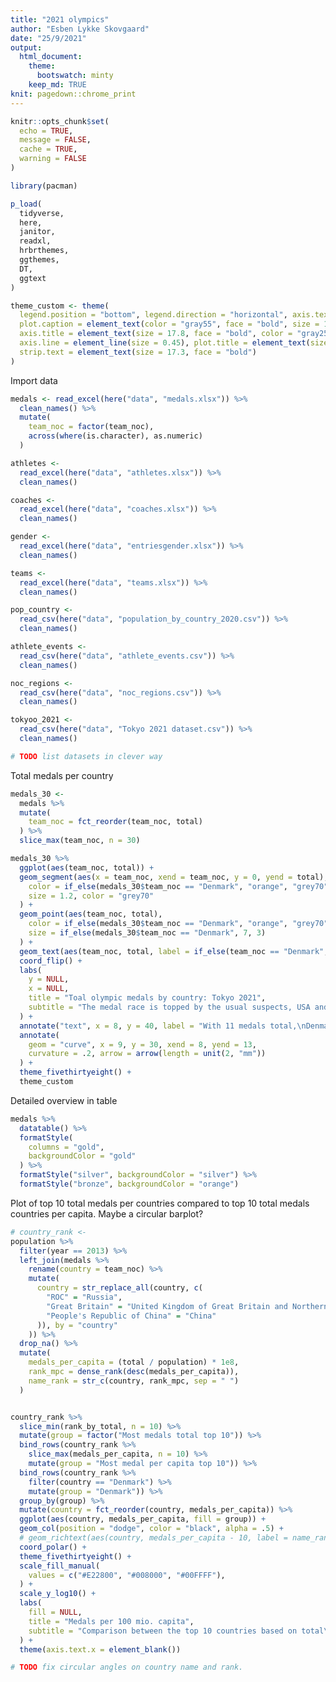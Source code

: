```yaml
---
title: "2021 olympics"
author: "Esben Lykke Skovgaard"
date: "25/9/2021"
output:
  html_document:
    theme:
      bootswatch: minty
    keep_md: TRUE
knit: pagedown::chrome_print
---
```


```r
knitr::opts_chunk$set(
  echo = TRUE,
  message = FALSE,
  cache = TRUE,
  warning = FALSE
)

library(pacman)

p_load(
  tidyverse,
  here,
  janitor,
  readxl,
  hrbrthemes,
  ggthemes,
  DT,
  ggtext
)

theme_custom <- theme(
  legend.position = "bottom", legend.direction = "horizontal", axis.text = element_text(size = 17.8),
  plot.caption = element_text(color = "gray55", face = "bold", size = 12), legend.text = element_text(size = 17.3),
  axis.title = element_text(size = 17.8, face = "bold", color = "gray25"), legend.title = element_text(size = 17.3),
  axis.line = element_line(size = 0.45), plot.title = element_text(size = 22.1), plot.subtitle = element_text(size = 17.8),
  strip.text = element_text(size = 17.3, face = "bold")
)
```


Import data
```r
medals <- read_excel(here("data", "medals.xlsx")) %>%
  clean_names() %>%
  mutate(
    team_noc = factor(team_noc),
    across(where(is.character), as.numeric)
  )

athletes <-
  read_excel(here("data", "athletes.xlsx")) %>%
  clean_names()

coaches <-
  read_excel(here("data", "coaches.xlsx")) %>%
  clean_names()

gender <-
  read_excel(here("data", "entriesgender.xlsx")) %>%
  clean_names()

teams <-
  read_excel(here("data", "teams.xlsx")) %>%
  clean_names()

pop_country <-
  read_csv(here("data", "population_by_country_2020.csv")) %>%
  clean_names()

athlete_events <-
  read_csv(here("data", "athlete_events.csv")) %>%
  clean_names()

noc_regions <-
  read_csv(here("data", "noc_regions.csv")) %>%
  clean_names()

tokyoo_2021 <-
  read_csv(here("data", "Tokyo 2021 dataset.csv")) %>%
  clean_names()

# TODO list datasets in clever way
```

Total medals per country
```r
medals_30 <-
  medals %>%
  mutate(
    team_noc = fct_reorder(team_noc, total)
  ) %>%
  slice_max(team_noc, n = 30)

medals_30 %>%
  ggplot(aes(team_noc, total)) +
  geom_segment(aes(x = team_noc, xend = team_noc, y = 0, yend = total),
    color = if_else(medals_30$team_noc == "Denmark", "orange", "grey70"),
    size = 1.2, color = "grey70"
  ) +
  geom_point(aes(team_noc, total),
    color = if_else(medals_30$team_noc == "Denmark", "orange", "grey70"),
    size = if_else(medals_30$team_noc == "Denmark", 7, 3)
  ) +
  geom_text(aes(team_noc, total, label = if_else(team_noc == "Denmark", total, NULL)), color = "white") +
  coord_flip() +
  labs(
    y = NULL,
    x = NULL,
    title = "Toal olympic medals by country: Tokyo 2021",
    subtitle = "The medal race is topped by the usual suspects, USA and China"
  ) +
  annotate("text", x = 8, y = 40, label = "With 11 medals total,\nDenmark reached their goal of 8-10 medals", fontface = "bold") +
  annotate(
    geom = "curve", x = 9, y = 30, xend = 8, yend = 13,
    curvature = .2, arrow = arrow(length = unit(2, "mm"))
  ) +
  theme_fivethirtyeight() +
  theme_custom
```

Detailed overview in table
```r
medals %>%
  datatable() %>%
  formatStyle(
    columns = "gold",
    backgroundColor = "gold"
  ) %>%
  formatStyle("silver", backgroundColor = "silver") %>%
  formatStyle("bronze", backgroundColor = "orange")
```

Plot of top 10 total medals per countries compared to top 10 total medals countries per capita. Maybe a circular barplot?
```r
# country_rank <-
population %>%
  filter(year == 2013) %>%
  left_join(medals %>%
    rename(country = team_noc) %>%
    mutate(
      country = str_replace_all(country, c(
        "ROC" = "Russia",
        "Great Britain" = "United Kingdom of Great Britain and Northern Ireland",
        "People's Republic of China" = "China"
      )), by = "country"
    )) %>%
  drop_na() %>%
  mutate(
    medals_per_capita = (total / population) * 1e8,
    rank_mpc = dense_rank(desc(medals_per_capita)),
    name_rank = str_c(country, rank_mpc, sep = " ")
  )


country_rank %>%
  slice_min(rank_by_total, n = 10) %>%
  mutate(group = factor("Most medals total top 10")) %>%
  bind_rows(country_rank %>%
    slice_max(medals_per_capita, n = 10) %>%
    mutate(group = "Most medal per capita top 10")) %>%
  bind_rows(country_rank %>%
    filter(country == "Denmark") %>%
    mutate(group = "Denmark")) %>%
  group_by(group) %>%
  mutate(country = fct_reorder(country, medals_per_capita)) %>%
  ggplot(aes(country, medals_per_capita, fill = group)) +
  geom_col(position = "dodge", color = "black", alpha = .5) +
  # geom_richtext(aes(country, medals_per_capita - 10, label = name_rank), angle = 90) +
  coord_polar() +
  theme_fivethirtyeight() +
  scale_fill_manual(
    values = c("#E22800", "#008000", "#00FFFF"),
  ) +
  scale_y_log10() +
  labs(
    fill = NULL,
    title = "Medals per 100 mio. capita",
    subtitle = "Comparison between the top 10 countries based on total\nmedals and top 10 countries based on most medals per capita"
  ) +
  theme(axis.text.x = element_blank())

# TODO fix circular angles on country name and rank.
```
